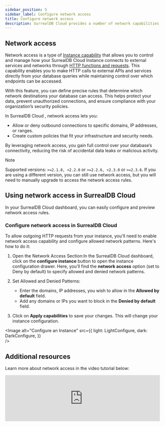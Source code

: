 ```yaml
---
sidebar_position: 5
sidebar_label: Configure network access
title: Configure network access
description: SurrealDB Cloud provides a number of network capabilities to help you secure your database and data.
---
```



## Network access

Network access is a type of [Instance capability](/docs/cloud/advanced-topics/configure-an-instance#instance-capabilities) that allows you to control and manage how your SurrealDB Cloud Instance connects to external services and networks through [HTTP functions and requests](/docs/surrealql/functions/database/http). This capability enables you to make HTTP calls to external APIs and services directly from your database queries while maintaining control over which endpoints can be accessed.

With this feature, you can define precise rules that determine which network destinations your database can access. This helps protect your data, prevent unauthorized connections, and ensure compliance with your organization’s security policies.

In SurrealDB Cloud , network access lets you:

- Allow or deny outbound connections to specific domains, IP addresses, or ranges.
- Create custom policies that fit your infrastructure and security needs.

By leveraging network access, you gain full control over your database’s connectivity, reducing the risk of accidental data leaks or malicious activity.

> [!NOTE]
> Supported versions: `>=2.1.8, <2.2.0` or `>=2.2.6, <2.3.0` or `>=2.3.6`. If you are using a different version, you can still use network access, but you will need to manually upgrade to access the network access rules.


## Using network access in SurrealDB Cloud 

In your SurrealDB Cloud dashboard, you can easily configure and preview network access rules.

### Configure network access in SurrealDB Cloud 

To allow outgoing HTTP requests from your instance, you'll need to enable network access capability and configure allowed network patterns. Here's how to do it:

1.	Open the Network Access Section:In the SurrealDB Cloud dashboard, click on the **configure instance** button to open the instance configuration drawer. Here, you’ll find the **network access** option (set to Deny by default) to specify allowed and denied network patterns.

2.	Set Allowed and Denied Patterns:
    - Enter the domains, IP addresses, you wish to allow in the **Allowed by default** field.
    - Add any domains or IPs you want to block in the **Denied by default** field.

3. Click on **Apply capabilities** to save your changes. This will change your instance configuration. 

<Image
alt="Configure an Instance"
src={{
	light: LightConfigure,
	dark: DarkConfigure,
	}}  
/>

## Additional resources

Learn more about network access in the video tutorial below:

<iframe width="100%" src="https://www.youtube.com/embed/EUp5PxbzvV4?si=ezt6HhQuhhqHu9tU" title="
Network capabilities in SurrealDB Cloud " frameborder="0" allow="accelerometer; autoplay; clipboard-write; encrypted-media; gyroscope; picture-in-picture; web-share" referrerpolicy="strict-origin-when-cross-origin" style={{ aspectRatio: 1.7, paddingTop: '20px' }}
	class="mt-8" allowfullscreen></iframe>
